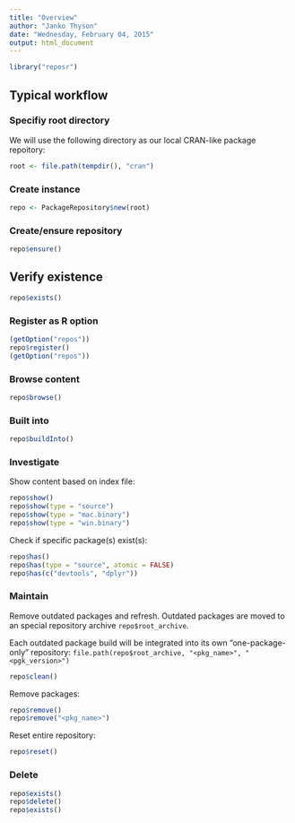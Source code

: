 ```yaml
---
title: "Overview"
author: "Janko Thyson"
date: "Wednesday, February 04, 2015"
output: html_document
---
```


```r
library("reposr")
```

## Typical workflow 

### Specifiy root directory 

We will use the following directory as our local CRAN-like package repoitory:

```r
root <- file.path(tempdir(), "cran")
```

### Create instance

```r
repo <- PackageRepository$new(root)
```

### Create/ensure repository

```r
repo$ensure()
```

## Verify existence 

```r
repo$exists()
```

### Register as R option

```r
(getOption("repos"))
repo$register()
(getOption("repos"))
```

### Browse content 

```r
repo$browse()
```

### Built into 

```r
repo$buildInto()
```

### Investigate

Show content based on index file:

```r
repo$show()
repo$show(type = "source")
repo$show(type = "mac.binary")
repo$show(type = "win.binary")
```

Check if specific package(s) exist(s):

```r
repo$has()
repo$has(type = "source", atomic = FALSE)
repo$has(c("devtools", "dplyr"))
```

### Maintain

Remove outdated packages and refresh. Outdated packages are moved to an 
special repository archive `repo$root_archive`. 

Each outdated package build will be integrated into its own "one-package-only"  repository: `file.path(repo$root_archive, "<pkg_name>", "<pgk_version>")`

```r
repo$clean()
```

Remove packages:

```r
repo$remove()
repo$remove("<pkg_name>")
```

Reset entire repository:

```r
repo$reset()
```

### Delete

```r
repo$exists()
repo$delete()
repo$exists()
```
